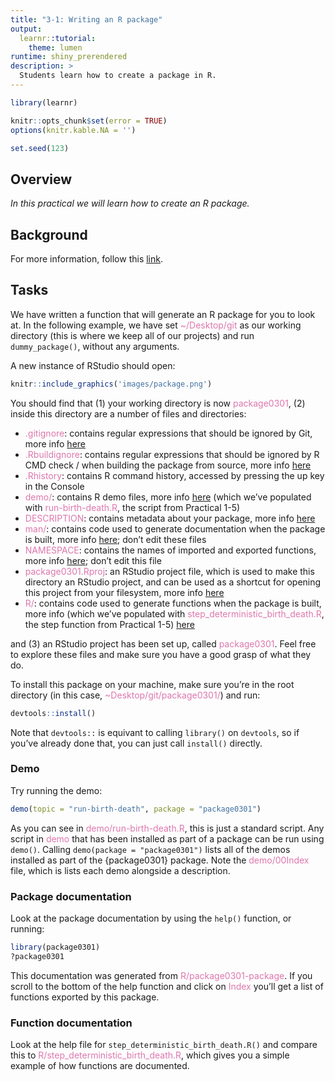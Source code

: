 ```yaml
---
title: "3-1: Writing an R package"
output: 
  learnr::tutorial:
    theme: lumen
runtime: shiny_prerendered
description: >
  Students learn how to create a package in R.
---
```


```r
library(learnr)

knitr::opts_chunk$set(error = TRUE)
options(knitr.kable.NA = '')

set.seed(123)
```

## Overview

*In this practical we will learn how to create an R package.*

## Background

For more information, follow this [link](https://r-pkgs.org).

## Tasks

We have written a function that will generate an R package for you to 
look at. In the following example, we have set 
<span style="color: #de77ae;">~/Desktop/git</span> as our working directory
(this is where we keep all of our projects) and run `dummy_package()`, without 
any arguments. 

A new instance of RStudio should open:

```r
knitr::include_graphics('images/package.png')
```

You should find that (1) your working directory is now 
<span style="color: #de77ae;">package0301</span>, (2) inside this directory
are a number of files and directories:

* <span style="color: #de77ae;">.gitignore</span>: contains regular
expressions that should be ignored by Git, more info
[here](https://www.pluralsight.com/guides/how-to-use-gitignore-file)
* <span style="color: #de77ae;">.Rbuildignore</span>: contains regular
expressions that should be ignored by R CMD check / when building the package 
from source, more info
[here](https://r-pkgs.org/package-structure-state.html#rbuildignore)
* <span style="color: #de77ae;">.Rhistory</span>: contains R command history, 
accessed by pressing the up key in the Console
* <span style="color: #de77ae;">demo/</span>: contains R demo files, more info
[here](https://r-pkgs.org/misc.html#demo) (which we've populated with 
<span style="color: #de77ae;">run-birth-death.R</span>, the
script from Practical 1-5)
* <span style="color: #de77ae;">DESCRIPTION</span>: contains metadata about 
your package, more info [here](https://r-pkgs.org/description.html)
* <span style="color: #de77ae;">man/</span>: contains code used to generate 
documentation when the package is built, more info 
[here](https://r-pkgs.org/man.html#man-workflow); don't edit these files
* <span style="color: #de77ae;">NAMESPACE</span>: contains the names of 
imported and exported functions, more info
[here](https://r-pkgs.org/namespace.html#namespace); don't edit this file
* <span style="color: #de77ae;">package0301.Rproj</span>: an RStudio project 
file, which is used to make this directory an RStudio project, and can be used 
as a shortcut for opening this project from your filesystem, more info 
[here](https://support.rstudio.com/hc/en-us/articles/200526207-Using-Projects)
* <span style="color: #de77ae;">R/</span>: contains code used to generate 
functions when the package is built, more info (which we've populated with 
<span style="color: #de77ae;">step_deterministic_birth_death.R</span>, the
step function from Practical 1-5)
[here](https://r-pkgs.org/r.html#code-organising)

and (3) an RStudio project has been set up, called 
<span style="color: #de77ae;">package0301</span>. Feel free to explore these 
files and make sure you have a good grasp of what they do.

To install this package on your machine, make sure you're in the root directory 
(in this case, <span style="color: #de77ae;">~Desktop/git/package0301/</span>) 
and run:

```r
devtools::install()
```

Note that `devtools::` is equivant to calling `library()` on `devtools`, so if 
you've already done that, you can just call `install()` directly.

### Demo

Try running the demo:

```r
demo(topic = "run-birth-death", package = "package0301")
```

As you can see in <span style="color: #de77ae;">demo/run-birth-death.R</span>, 
this is just a standard script. Any script in 
<span style="color: #de77ae;">demo</span> that has been installed as part of a 
package can be run using `demo()`. Calling `demo(package = "package0301")` lists
all of the demos installed as part of the {package0301} package. Note the 
<span style="color: #de77ae;">demo/00Index</span> file, which is lists each 
demo alongside a description.

### Package documentation

Look at the package documentation by using the `help()` function, or running:

```r
library(package0301) 
?package0301
```

This documentation was generated from 
<span style="color: #de77ae;">R/package0301-package</span>. If you scroll to 
the bottom of the help function and click on 
<span style="color: #de77ae;">Index</span> you'll get a list of functions 
exported by this package. 

### Function documentation

Look at the help file for `step_deterministic_birth_death.R()` and compare this
to <span style="color: #de77ae;">R/step_deterministic_birth_death.R</span>, 
which gives you a simple example of how functions are documented. 
